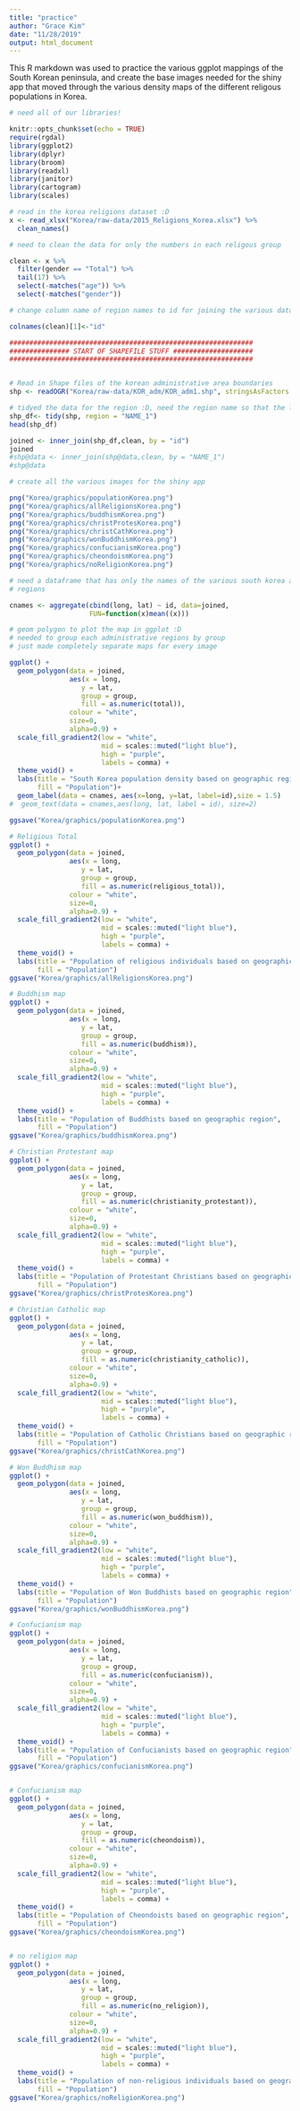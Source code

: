 ```yaml
---
title: "practice"
author: "Grace Kim"
date: "11/28/2019"
output: html_document
---
```


This R markdown was used to practice the various ggplot mappings of the South Korean peninsula, and create the base images needed for the shiny app that moved through the various density maps of the different religous populations in Korea. 

```r

# need all of our libraries!

knitr::opts_chunk$set(echo = TRUE)
require(rgdal)
library(ggplot2)
library(dplyr)
library(broom)
library(readxl)
library(janitor)
library(cartogram)
library(scales)
```


```r
# read in the korea religions dataset :D
x <- read_xlsx("Korea/raw-data/2015_Religions_Korea.xlsx") %>% 
  clean_names()

# need to clean the data for only the numbers in each religous group

clean <- x %>% 
  filter(gender == "Total") %>% 
  tail(17) %>% 
  select(-matches("age")) %>% 
  select(-matches("gender"))

# change column name of region names to id for joining the various datasets later

colnames(clean)[1]<-"id"

############################################################# 
############### START OF SHAPEFILE STUFF ####################
#############################################################


# Read in Shape files of the korean administrative area boundaries
shp <- readOGR("Korea/raw-data/KOR_adm/KOR_adm1.shp", stringsAsFactors = F)

# tidyed the data for the region :D, need the region name so that the longitude data points match up the various busan seoul other area names 
shp_df<- tidy(shp, region = "NAME_1")
head(shp_df)

joined <- inner_join(shp_df,clean, by = "id")
joined
#shp@data <- inner_join(shp@data,clean, by = "NAME_1")
#shp@data
```



```r
# create all the various images for the shiny app

png("Korea/graphics/populationKorea.png")
png("Korea/graphics/allReligionsKorea.png")
png("Korea/graphics/buddhismKorea.png")
png("Korea/graphics/christProtesKorea.png")
png("Korea/graphics/christCathKorea.png")
png("Korea/graphics/wonBuddhismKorea.png")
png("Korea/graphics/confucianismKorea.png")
png("Korea/graphics/cheondoismKorea.png")
png("Korea/graphics/noReligionKorea.png")

# need a dataframe that has only the names of the various south korea administrative 
# regions

cnames <- aggregate(cbind(long, lat) ~ id, data=joined, 
                    FUN=function(x)mean((x)))

# geom polygon to plot the map in ggplot :D
# needed to group each administrative regions by group
# just made completely separate maps for every image

ggplot() + 
  geom_polygon(data = joined, 
               aes(x = long, 
                  y = lat, 
                  group = group, 
                  fill = as.numeric(total)), 
               colour = "white",
               size=0, 
               alpha=0.9) + 
  scale_fill_gradient2(low = "white",
                       mid = scales::muted("light blue"),
                       high = "purple",
                       labels = comma) +
  theme_void() +
  labs(title = "South Korea population density based on geographic region",
       fill = "Population")+
  geom_label(data = cnames, aes(x=long, y=lat, label=id),size = 1.5) 
#  geom_text(data = cnames,aes(long, lat, label = id), size=2)

ggsave("Korea/graphics/populationKorea.png")

# Religious Total
ggplot() + 
  geom_polygon(data = joined, 
               aes(x = long, 
                  y = lat, 
                  group = group, 
                  fill = as.numeric(religious_total)), 
               colour = "white",
               size=0, 
               alpha=0.9) + 
  scale_fill_gradient2(low = "white",
                       mid = scales::muted("light blue"),
                       high = "purple",
                       labels = comma) +
  theme_void() +
  labs(title = "Population of religious individuals based on geographic region",
       fill = "Population")
ggsave("Korea/graphics/allReligionsKorea.png")

# Buddhism map
ggplot() + 
  geom_polygon(data = joined, 
               aes(x = long, 
                  y = lat, 
                  group = group, 
                  fill = as.numeric(buddhism)), 
               colour = "white",
               size=0, 
               alpha=0.9) + 
  scale_fill_gradient2(low = "white",
                       mid = scales::muted("light blue"),
                       high = "purple",
                       labels = comma) +
  theme_void() +
  labs(title = "Population of Buddhists based on geographic region",
       fill = "Population")
ggsave("Korea/graphics/buddhismKorea.png")

# Christian Protestant map
ggplot() + 
  geom_polygon(data = joined, 
               aes(x = long, 
                  y = lat, 
                  group = group, 
                  fill = as.numeric(christianity_protestant)), 
               colour = "white",
               size=0, 
               alpha=0.9) + 
  scale_fill_gradient2(low = "white",
                       mid = scales::muted("light blue"),
                       high = "purple",
                       labels = comma) +
  theme_void() +
  labs(title = "Population of Protestant Christians based on geographic region",
       fill = "Population")
ggsave("Korea/graphics/christProtesKorea.png")

# Christian Catholic map
ggplot() + 
  geom_polygon(data = joined, 
               aes(x = long, 
                  y = lat, 
                  group = group, 
                  fill = as.numeric(christianity_catholic)), 
               colour = "white",
               size=0, 
               alpha=0.9) + 
  scale_fill_gradient2(low = "white",
                       mid = scales::muted("light blue"),
                       high = "purple",
                       labels = comma) +
  theme_void() +
  labs(title = "Population of Catholic Christians based on geographic region",
       fill = "Population")
ggsave("Korea/graphics/christCathKorea.png")

# Won Buddhism map
ggplot() + 
  geom_polygon(data = joined, 
               aes(x = long, 
                  y = lat, 
                  group = group, 
                  fill = as.numeric(won_buddhism)), 
               colour = "white",
               size=0, 
               alpha=0.9) + 
  scale_fill_gradient2(low = "white",
                       mid = scales::muted("light blue"),
                       high = "purple",
                       labels = comma) +
  theme_void() +
  labs(title = "Population of Won Buddhists based on geographic region",
       fill = "Population")
ggsave("Korea/graphics/wonBuddhismKorea.png")

# Confucianism map
ggplot() + 
  geom_polygon(data = joined, 
               aes(x = long, 
                  y = lat, 
                  group = group, 
                  fill = as.numeric(confucianism)), 
               colour = "white",
               size=0, 
               alpha=0.9) + 
  scale_fill_gradient2(low = "white",
                       mid = scales::muted("light blue"),
                       high = "purple",
                       labels = comma) +
  theme_void() +
  labs(title = "Population of Confucianists based on geographic region",
       fill = "Population")
ggsave("Korea/graphics/confucianismKorea.png")


# Confucianism map
ggplot() + 
  geom_polygon(data = joined, 
               aes(x = long, 
                  y = lat, 
                  group = group, 
                  fill = as.numeric(cheondoism)), 
               colour = "white",
               size=0, 
               alpha=0.9) + 
  scale_fill_gradient2(low = "white",
                       mid = scales::muted("light blue"),
                       high = "purple",
                       labels = comma) +
  theme_void() +
  labs(title = "Population of Cheondoists based on geographic region",
       fill = "Population")
ggsave("Korea/graphics/cheondoismKorea.png")


# no religion map
ggplot() + 
  geom_polygon(data = joined, 
               aes(x = long, 
                  y = lat, 
                  group = group, 
                  fill = as.numeric(no_religion)), 
               colour = "white",
               size=0, 
               alpha=0.9) + 
  scale_fill_gradient2(low = "white",
                       mid = scales::muted("light blue"),
                       high = "purple",
                       labels = comma) +
  theme_void() +
  labs(title = "Population of non-religious individuals based on geographic region",
       fill = "Population")
ggsave("Korea/graphics/noReligionKorea.png")

```

